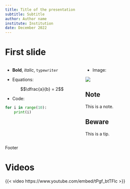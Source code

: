 ```yaml
---
title: Title of the presentation
subtitle: Subtitle
author: Author name
institute: Institution
date: December 2022
---
```


# First slide


::: {.columns}
::: {.column width=50%}

* **Bold**, *italic*, `typewriter`

* Equations:

$$\dfrac{a}{b} = 2$$

* Code:

```python
for i in range(10):
    print(i)
```

::: 
::: {.column width=50%}

* Image:

![](img/tuc.svg)


::: {.callout-note}
## Note

This is a note.
:::

::: {.callout-tip}
## Beware

This is a tip.
:::

:::
:::

::: footer
Footer
:::

# Videos

{{< video https://www.youtube.com/embed/tPgf_btTFlc >}}

